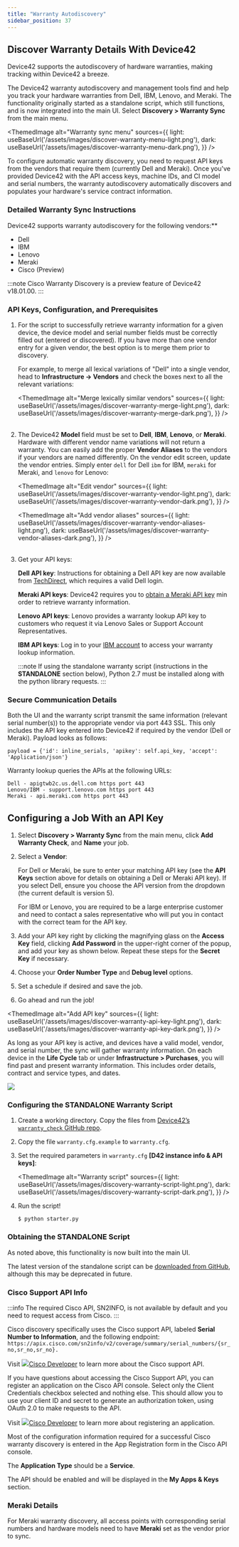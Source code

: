 ```yaml
---
title: "Warranty Autodiscovery"
sidebar_position: 37
---
```



## Discover Warranty Details With Device42

Device42 supports the autodiscovery of hardware warranties, making tracking within Device42 a breeze.

The Device42 warranty autodiscovery and management tools find and help you track your hardware warranties from Dell, IBM, Lenovo, and Meraki. The functionality originally started as a standalone script, which still functions, and is now integrated into the main UI. Select **Discovery > Warranty Sync** from the main menu.

<ThemedImage
  alt="Warranty sync menu"
  sources={{
    light: useBaseUrl('/assets/images/discover-warranty-menu-light.png'),
    dark: useBaseUrl('/assets/images/discover-warranty-menu-dark.png'),
  }}
/>

To configure automatic warranty discovery, you need to request API keys from the vendors that require them (currently Dell and Meraki). Once you've provided Device42 with the API access keys, machine IDs, and CI model and serial numbers, the warranty autodiscovery automatically discovers and populates your hardware's service contract information.

### Detailed Warranty Sync Instructions

Device42 supports warranty autodiscovery for the following vendors:**

- Dell
- IBM
- Lenovo
- Meraki
- Cisco (Preview)

:::note
Cisco Warranty Discovery is a preview feature of Device42 v18.01.00.
:::

### API Keys, Configuration, and Prerequisites

1. For the script to successfully retrieve warranty information for a given device, the device model and serial number fields must be correctly filled out (entered or discovered). If you have more than one vendor entry for a given vendor, the best option is to merge them prior to discovery.

    For example, to merge all lexical variations of "Dell" into a single vendor, head to **Infrastructure -> Vendors** and check the boxes next to all the relevant variations:

    <ThemedImage
      alt="Merge lexically similar vendors"
      sources={{
        light: useBaseUrl('/assets/images/discover-warranty-merge-light.png'),
        dark: useBaseUrl('/assets/images/discover-warranty-merge-dark.png'),
      }}
    />
    <br/><br/>

2. The Device42 **Model** field must be set to  **Dell**, **IBM**, **Lenovo**, or **Meraki**. Hardware with different vendor name variations will not return a warranty. You can easily add the proper **Vendor Aliases** to the vendors if your vendors are named differently. On the vendor edit screen, update the vendor entries. Simply enter `dell` for  Dell `ibm` for IBM, `meraki` for Meraki, and `lenovo` for Lenovo:

    <ThemedImage
      alt="Edit vendor"
      sources={{
        light: useBaseUrl('/assets/images/discover-warranty-vendor-light.png'),
        dark: useBaseUrl('/assets/images/discover-warranty-vendor-dark.png'),
      }}
    />

    <ThemedImage
      alt="Add vendor aliases"
      sources={{
        light: useBaseUrl('/assets/images/discover-warranty-vendor-aliases-light.png'),
        dark: useBaseUrl('/assets/images/discover-warranty-vendor-aliases-dark.png'),
      }}
    />
    <br/><br/>

3. Get your API keys:

    **Dell API key**: Instructions for obtaining a Dell API key are now available from [TechDirect](https://tdm.dell.com/td-auth?lang=en_UShttps://techdirect.dell.com/Portal/Login.aspx?ReturnUrl=%2Fportal%2FAboutAPIs.aspxtdLegacyUrl=%2Fportal%2FAboutAPIs.aspx), which requires a valid Dell login.

    **Meraki API keys**: Device42 requires you to [obtain a Meraki API key](https://developer.cisco.com/meraki/api-v1/#!authorization/obtaining-your-meraki-api-key) min order to retrieve warranty information.

    **Lenovo API keys**: Lenovo provides a warranty lookup API key to customers who request it via Lenovo Sales or Support Account Representatives.

    **IBM API keys**: Log in to your [IBM account](https://login.ibm.com/authsvc/mtfim/sps/authsvc?PolicyId=urn:ibm:security:authentication:asf:basicldapuser&Target=https%3A%2F%2Flogin.ibm.com%2Foidc%2Fendpoint%2Fdefault%2Fauthorize%3FqsId%3D18d7b5a9-bbe1-4d66-9e31-57a48ef148c5%26client_id%3DOGMyMGQ1MzQtZDFhYi00) to access your warranty lookup information.

    :::note
    If using the standalone warranty script (instructions in the **STANDALONE** section below), Python 2.7 must be installed along with the python library requests.
    :::

### Secure Communication Details

Both the UI and the warranty script transmit the same information (relevant serial number(s)) to the appropriate vendor via port 443 SSL. This only includes the API key entered into Device42 if required by the vendor (Dell or Meraki). Payload looks as follows:

```
payload = {'id': inline_serials, 'apikey': self.api_key, 'accept': 'Application/json'}
```

Warranty lookup queries the APIs at the following URLs:

```
Dell - apigtwb2c.us.dell.com https port 443
Lenovo/IBM - support.lenovo.com https port 443
Meraki - api.meraki.com https port 443
```

## Configuring a Job With an API Key

1. Select **Discovery > Warranty Sync** from the main menu, click **Add Warranty Check**, and **Name** your job.
2. Select a **Vendor**:
    
    For Dell or Meraki, be sure to enter your matching API key (see the **API Keys** section above for details on obtaining a Dell or Meraki API key). If you select Dell, ensure you choose the API version from the dropdown (the current default is version 5).
    
    For IBM or Lenovo, you are required to be a large enterprise customer and need to contact a sales representative who will put you in contact with the correct team for the API key.
    
3. Add your API key right by clicking the magnifying glass on the **Access Key** field, clicking **Add Password** in the upper-right corner of the popup, and add your key as shown below. Repeat these steps for the **Secret Key** if necessary.
4. Choose your **Order Number Type** and **Debug level** options.
5. Set a schedule if desired and save the job.
6. Go ahead and run the job!

<ThemedImage
  alt="Add API key"
  sources={{
    light: useBaseUrl('/assets/images/discover-warranty-api-key-light.png'),
    dark: useBaseUrl('/assets/images/discover-warranty-api-key-dark.png'),
  }}
/>

As long as your API key is active, and devices have a valid model, vendor, and serial number, the sync will gather warranty information. On each device in the **Life Cycle** tab or under **Infrastructure > Purchases**, you will find past and present warranty information. This includes order details, contract and service types, and dates.

![](/assets/images/WEB-598_warranty-ad-purchase-support-tab.png)

### Configuring the STANDALONE Warranty Script

1. Create a working directory. Copy the files from [Device42’s `warranty_check` GitHub repo](https://github.com/device42/warranty_check/).
2. Copy the file `warranty.cfg.example` to `warranty.cfg`.
3. Set the required parameters in `warranty.cfg` **[D42 instance info & API keys]**:

    <ThemedImage
      alt="Warranty script"
      sources={{
        light: useBaseUrl('/assets/images/discovery-warranty-script-light.png'),
        dark: useBaseUrl('/assets/images/discovery-warranty-script-dark.png'),
      }}
    />

4. Run the script!

    ```
    $ python starter.py
    ```

### Obtaining the STANDALONE Script

As noted above, this functionality is now built into the main UI.

The latest version of the standalone script can be [downloaded from GitHub](https://codeload.github.com/device42/warranty_check/zip/refs/heads/master), although this may be deprecated in future.

### Cisco Support API Info

:::info
The required Cisco API, SN2INFO, is not available by default and you need to request access from Cisco.
:::

Cisco discovery specifically uses the Cisco support API, labeled **Serial Number to Information**, and the following endpoint: 
`https://apix.cisco.com/sn2info/v2/coverage/summary/serial_numbers/{sr_no,sr_no,sr_no}.`

Visit [![](https://static.production.devnetcloud.com/images/favicon.ico)Cisco Developer](https://developer.cisco.com/docs/support-apis/#!serial-number-to-information/get-coverage-summary-by-serial-numbers) to learn more about the Cisco support API.

If you have questions about accessing the Cisco Support API, you can register an application on the Cisco API console. Select only the Client Credentials checkbox selected and nothing else. This should allow you to use your client ID and secret to generate an authorization token, using OAuth 2.0 to make requests to the API.

Visit [![](https://static.production.devnetcloud.com/images/favicon.ico)Cisco Developer](https://developer.cisco.com/docs/support-apis/#!application-registration/application-registration) to learn more about registering an application.

Most of the configuration information required for a successful Cisco warranty discovery is entered in the App Registration form in the Cisco API console.

The **Application Type** should be a **Service**.

The API should be enabled and will be displayed in the **My Apps & Keys** section.

### Meraki Details

For Meraki warranty discovery, all access points with corresponding serial numbers and hardware models need to have **Meraki** set as the vendor prior to sync.

